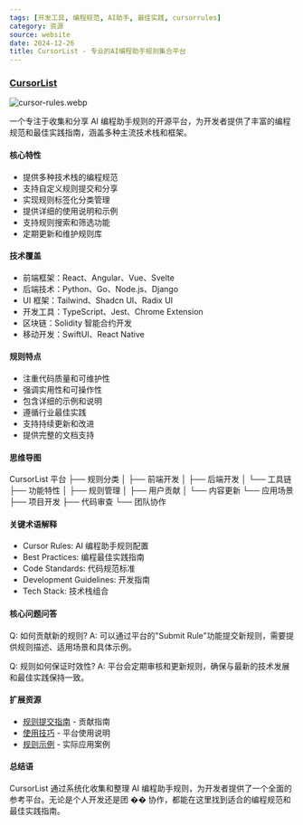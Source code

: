 ```yaml
---
tags: [开发工具, 编程规范, AI助手, 最佳实践, cursorrules]
category: 资源
source: website
date: 2024-12-26
title: CursorList - 专业的AI编程助手规则集合平台
---
```


### [CursorList](https://cursorlist.com/)

![cursor-rules.webp](https://img.mengpeng.tech/i/2024/12/26/676ce4503ecac.webp)

一个专注于收集和分享 AI 编程助手规则的开源平台，为开发者提供了丰富的编程规范和最佳实践指南，涵盖多种主流技术栈和框架。

#### 核心特性

-   提供多种技术栈的编程规范
-   支持自定义规则提交和分享
-   实现规则标签化分类管理
-   提供详细的使用说明和示例
-   支持规则搜索和筛选功能
-   定期更新和维护规则库

#### 技术覆盖

-   前端框架：React、Angular、Vue、Svelte
-   后端技术：Python、Go、Node.js、Django
-   UI 框架：Tailwind、Shadcn UI、Radix UI
-   开发工具：TypeScript、Jest、Chrome Extension
-   区块链：Solidity 智能合约开发
-   移动开发：SwiftUI、React Native

#### 规则特点

-   注重代码质量和可维护性
-   强调实用性和可操作性
-   包含详细的示例和说明
-   遵循行业最佳实践
-   支持持续更新和改进
-   提供完整的文档支持

#### 思维导图

CursorList 平台
├── 规则分类
│ ├── 前端开发
│ ├── 后端开发
│ └── 工具链
├── 功能特性
│ ├── 规则管理
│ ├── 用户贡献
│ └── 内容更新
└── 应用场景
├── 项目开发
├── 代码审查
└── 团队协作

#### 关键术语解释

-   Cursor Rules: AI 编程助手规则配置
-   Best Practices: 编程最佳实践指南
-   Code Standards: 代码规范标准
-   Development Guidelines: 开发指南
-   Tech Stack: 技术栈组合

#### 核心问题问答

Q: 如何贡献新的规则?
A: 可以通过平台的"Submit Rule"功能提交新规则，需要提供规则描述、适用场景和具体示例。

Q: 规则如何保证时效性?
A: 平台会定期审核和更新规则，确保与最新的技术发展和最佳实践保持一致。

#### 扩展资源

-   [规则提交指南](https://cursorlist.com/submit) - 贡献指南
-   [使用技巧](https://cursorlist.com/tips) - 平台使用说明
-   [规则示例](https://cursorlist.com/examples) - 实际应用案例

#### 总结语

CursorList 通过系统化收集和整理 AI 编程助手规则，为开发者提供了一个全面的参考平台。无论是个人开发还是团 �� 协作，都能在这里找到适合的编程规范和最佳实践指南。
